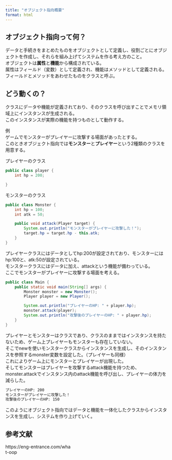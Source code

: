 ```yaml
---
title: "オブジェクト指向概要"
format: html
---
```


## オブジェクト指向って何？

データと手続きをまとめたものをオブジェクトとして定義し、役割ごとにオブジェクトを作成し、それらを組み上げてシステムを作る考え方のこと。<br>
オブジェクトは**属性**と**機能**から構成されている。<br>
属性はフィールド（変数）として定義され、機能はメソッドとして定義される。<br>
フィールドとメソッドをあわせたものをクラスと呼ぶ。

## どう動くの？

クラスにデータや機能が定義されており、そのクラスを呼び出すことでメモリ領域上にインスタンスが生成される。<br>
このインスタンスが実際の機能を持つものとして動作する。<br>

例<br>
ゲームでモンスターがプレイヤーに攻撃する場面があったとする。<br>
このときオブジェクト指向では**モンスター**と**プレイヤー**という2種類のクラスを用意する。<br>

プレイヤーのクラス

``` .java
public class player {
    int hp = 200;

}
```

モンスターのクラス

```.java
public class Monster {
    int hp = 100;
    int atk = 50;

    public void attack(Player target) {
        System.out.println("モンスターがプレイヤーに攻撃した！");
        target.hp = target.hp - this.atk;
    }
}
```

プレイヤークラスにはデータとしてhp:200が設定されており、モンスターにはhp:100と、atk:50が設定されている。<br>
モンスタークラスにはデータに加え、attackという機能が備わっている。<br>
ここでモンスターがプレイヤーに攻撃する場面を考える。

```.java
public class Main {
    public static void main(String[] args) {
        Monster monster = new Monster();
        Player player = new Player();

        System.out.println("プレイヤーのHP: " + player.hp);
        monster.attack(player);
        System.out.println("攻撃後のプレイヤーのHP: " + player.hp);
    }
}
```

プレイヤーとモンスターはクラスであり、クラスのままではインスタンスを持たないため、ゲーム上プレイヤーもモンスターも存在していない。<br>
そこでnewを使いモンスタークラスからインスタンスを生成し、そのインスタンスを参照するmonster変数を設定した。（プレイヤーも同様）<br>
これによりゲーム上にモンスターとプレイヤーが出現した。<br>
そしてモンスターはプレイヤーを攻撃するattack機能を持つため、<br>
monster.attackでインスタンス内のattack機能を呼び出し、プレイヤーの体力を減らした。

``` .sh
プレイヤーのHP: 200
モンスターがプレイヤーに攻撃した！
攻撃後のプレイヤーのHP: 150
```

このようにオブジェクト指向ではデータと機能を一体化したクラスからインスタンスを生成し、システムを作り上げていく。



## 参考文献
https://eng-entrance.com/wha<br>t-oop<br>
